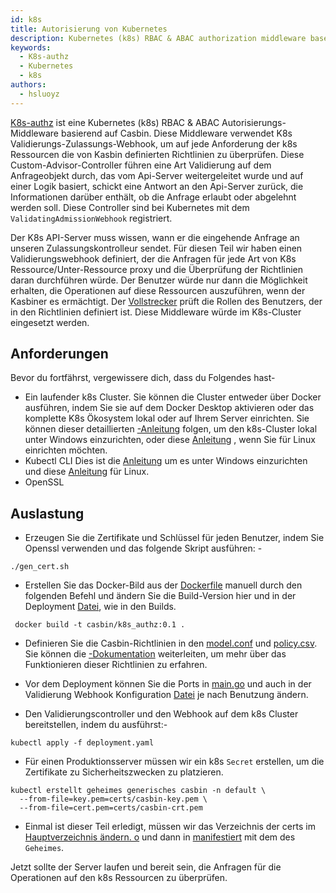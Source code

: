 ```yaml
---
id: k8s
title: Autorisierung von Kubernetes
description: Kubernetes (k8s) RBAC & ABAC authorization middleware based on Casbin
keywords:
  - K8s-authz
  - Kubernetes
  - k8s
authors:
  - hsluoyz
---
```


[K8s-authz](https://github.com/casbin/k8s-authz) ist eine Kubernetes (k8s) RBAC & ABAC Autorisierungs-Middleware basierend auf Casbin. Diese Middleware verwendet K8s Validierungs-Zulassungs-Webhook, um auf jede Anforderung der k8s Ressourcen die von Kasbin definierten Richtlinien zu überprüfen. Diese Custom-Advisor-Controller führen eine Art Validierung auf dem Anfrageobjekt durch, das vom Api-Server weitergeleitet wurde und auf einer Logik basiert, schickt eine Antwort an den Api-Server zurück, die Informationen darüber enthält, ob die Anfrage erlaubt oder abgelehnt werden soll. Diese Controller sind bei Kubernetes mit dem `ValidatingAdmissionWebhook` registriert.

Der K8s API-Server muss wissen, wann er die eingehende Anfrage an unseren Zulassungskontrolleur sendet. Für diesen Teil wir haben einen Validierungswebhook definiert, der die Anfragen für jede Art von K8s Ressource/Unter-Ressource proxy und die Überprüfung der Richtlinien daran durchführen würde. Der Benutzer würde nur dann die Möglichkeit erhalten, die Operationen auf diese Ressourcen auszuführen, wenn der Kasbiner es ermächtigt. Der [Vollstrecker](/docs/get-started#new-a-casbin-enforcer) prüft die Rollen des Benutzers, der in den Richtlinien definiert ist. Diese Middleware würde im K8s-Cluster eingesetzt werden.

## Anforderungen

Bevor du fortfährst, vergewissere dich, dass du Folgendes hast-
- Ein laufender k8s Cluster. Sie können die Cluster entweder über Docker ausführen, indem Sie sie auf dem Docker Desktop aktivieren oder das komplette K8s Ökosystem lokal oder auf Ihrem Server einrichten. Sie können dieser detaillierten [-Anleitung](https://kubernetes.io/docs/tutorials/kubernetes-basics/create-cluster/cluster-intro/) folgen, um den k8s-Cluster lokal unter Windows einzurichten, oder diese [Anleitung](https://www.digitalocean.com/community/tutorials/how-to-create-a-kubernetes-cluster-using-kubeadm-on-ubuntu-18-04) , wenn Sie für Linux einrichten möchten.
- Kubectl CLI Dies ist die [Anleitung](https://kubernetes.io/docs/tasks/tools/install-kubectl-windows/) um es unter Windows einzurichten und diese [Anleitung](https://kubernetes.io/docs/tasks/tools/install-kubectl-linux/) für Linux.
- OpenSSL

## Auslastung
- Erzeugen Sie die Zertifikate und Schlüssel für jeden Benutzer, indem Sie Openssl verwenden und das folgende Skript ausführen: -
```
./gen_cert.sh
```
- Erstellen Sie das Docker-Bild aus der [Dockerfile](https://github.com/casbin/k8s-authz/blob/master/Dockerfile) manuell durch den folgenden Befehl und ändern Sie die Build-Version hier und in der Deployment [Datei](https://github.com/casbin/k8s-authz/blob/718f58c46e3dbf79063b5b1c18348c2fee5de9e9/manifests/deployment.yaml#L18), wie in den Builds.
```
 docker build -t casbin/k8s_authz:0.1 .
```
- Definieren Sie die Casbin-Richtlinien in den [model.conf](https://github.com/casbin/k8s-authz/blob/master/config/model.conf) und [policy.csv](https://github.com/casbin/k8s-authz/blob/master/config/policy.csv). Sie können die [-Dokumentation](/docs/how-it-works) weiterleiten, um mehr über das Funktionieren dieser Richtlinien zu erfahren.

- Vor dem Deployment können Sie die Ports in [main.go](https://github.com/casbin/k8s-authz/blob/master/main.go) und auch in der Validierung Webhook Konfiguration [Datei](https://github.com/casbin/k8s-authz/blob/master/manifests/deployment.yaml) je nach Benutzung ändern.
- Den Validierungscontroller und den Webhook auf dem k8s Cluster bereitstellen, indem du ausführst:-
```
kubectl apply -f deployment.yaml
```
- Für einen Produktionsserver müssen wir ein k8s `Secret` erstellen, um die Zertifikate zu Sicherheitszwecken zu platzieren.
```
kubectl erstellt geheimes generisches casbin -n default \
  --from-file=key.pem=certs/casbin-key.pem \
  --from-file=cert.pem=certs/casbin-crt.pem
```
- Einmal ist dieser Teil erledigt, müssen wir das Verzeichnis der certs im [Hauptverzeichnis ändern. o](https://github.com/ashish493/k8s-authz/blob/3560551427c0431a9d4594ad1206f084ede37c49/main.go#L26) und dann in [manifestiert](https://github.com/ashish493/k8s-authz/blob/3560551427c0431a9d4594ad1206f084ede37c49/manifests/deployment.yaml#L22) mit dem des `Geheimes`.

Jetzt sollte der Server laufen und bereit sein, die Anfragen für die Operationen auf den k8s Ressourcen zu überprüfen.
